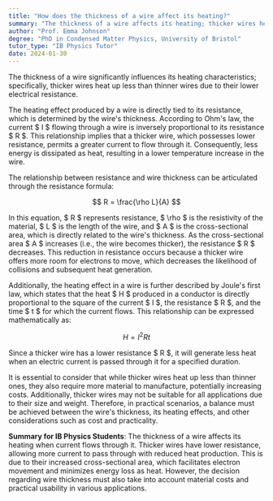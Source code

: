 ```yaml
---
title: "How does the thickness of a wire affect its heating?"
summary: "The thickness of a wire affects its heating; thicker wires heat up less than thinner wires due to lower resistance."
author: "Prof. Emma Johnson"
degree: "PhD in Condensed Matter Physics, University of Bristol"
tutor_type: "IB Physics Tutor"
date: 2024-01-30
---
```


The thickness of a wire significantly influences its heating characteristics; specifically, thicker wires heat up less than thinner wires due to their lower electrical resistance.

The heating effect produced by a wire is directly tied to its resistance, which is determined by the wire's thickness. According to Ohm's law, the current $ I $ flowing through a wire is inversely proportional to its resistance $ R $. This relationship implies that a thicker wire, which possesses lower resistance, permits a greater current to flow through it. Consequently, less energy is dissipated as heat, resulting in a lower temperature increase in the wire.

The relationship between resistance and wire thickness can be articulated through the resistance formula:

$$
R = \frac{\rho L}{A}
$$

In this equation, $ R $ represents resistance, $ \rho $ is the resistivity of the material, $ L $ is the length of the wire, and $ A $ is the cross-sectional area, which is directly related to the wire's thickness. As the cross-sectional area $ A $ increases (i.e., the wire becomes thicker), the resistance $ R $ decreases. This reduction in resistance occurs because a thicker wire offers more room for electrons to move, which decreases the likelihood of collisions and subsequent heat generation.

Additionally, the heating effect in a wire is further described by Joule's first law, which states that the heat $ H $ produced in a conductor is directly proportional to the square of the current $ I $, the resistance $ R $, and the time $ t $ for which the current flows. This relationship can be expressed mathematically as:

$$
H = I^2 R t
$$

Since a thicker wire has a lower resistance $ R $, it will generate less heat when an electric current is passed through it for a specified duration.

It is essential to consider that while thicker wires heat up less than thinner ones, they also require more material to manufacture, potentially increasing costs. Additionally, thicker wires may not be suitable for all applications due to their size and weight. Therefore, in practical scenarios, a balance must be achieved between the wire's thickness, its heating effects, and other considerations such as cost and practicality.

**Summary for IB Physics Students**: The thickness of a wire affects its heating when current flows through it. Thicker wires have lower resistance, allowing more current to pass through with reduced heat production. This is due to their increased cross-sectional area, which facilitates electron movement and minimizes energy loss as heat. However, the decision regarding wire thickness must also take into account material costs and practical usability in various applications.
    